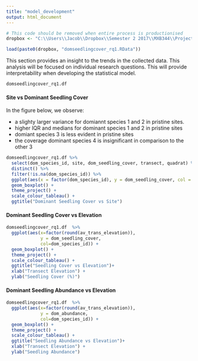 ```yaml
---
title: "model_development"
output: html_document
---
```


```r
# This code should be removed when entire process is productionised
dropbox <- "C:\\Users\\Jacob\\Dropbox\\Semester 2 2017\\MXB344\\Project\\Data\\"

load(paste0(dropbox, "domseedlingcover_rq1.RData"))

```

This section provides an insight to the trends in the collected data. This analysis will be focused on individual research questions. This will provide interpretability when developing the statistical model.


```r
domseedlingcover_rq1.df

```

#### Site vs Dominant Seedling Cover
In the figure below, we observe:

  * a slighty larger variance for domiannt species 1 and 2 in pristine sites.
  * higher IQR and medians for dominant species 1 and 2 in pristine sites
  * domiant species 3 is less evident in pristine sites
  * the coverage dominant species 4 is insignificant in comparison to the other 3
  
```r
domseedlingcover_rq1.df %>%
  select(dom_species_id, site, dom_seedling_cover, transect, quadrat) %>%
  distinct() %>%
  filter(!is.na(dom_species_id)) %>%
  ggplot(aes(x = factor(dom_species_id), y = dom_seedling_cover, col = site)) +
  geom_boxplot() +
  theme_project() +
  scale_colour_tableau() +
  ggtitle("Dominant Seedling Cover vs Site")

```

#### Dominant Seedling Cover vs Elevation
```r
domseedlingcover_rq1.df  %>%
  ggplot(aes(x=factor(round(av_trans_elevation)), 
             y = dom_seedling_cover, 
             col=dom_species_id)) +
  geom_boxplot() +
  theme_project() +
  scale_colour_tableau() +
  ggtitle("Seedling Cover vs Elevation")+
  xlab("Transect Elevation") +
  ylab("Seedling Cover (%)")


```


#### Dominant Seedling Abundance vs Elevation
```r
domseedlingcover_rq1.df  %>%
  ggplot(aes(x=factor(round(av_trans_elevation)), 
             y = dom_abundance, 
             col=dom_species_id)) +
  geom_boxplot() +
  theme_project() +
  scale_colour_tableau() +
  ggtitle("Seedling Abundance vs Elevation")+
  xlab("Transect Elevation") +
  ylab("Seedling Abundance")


```